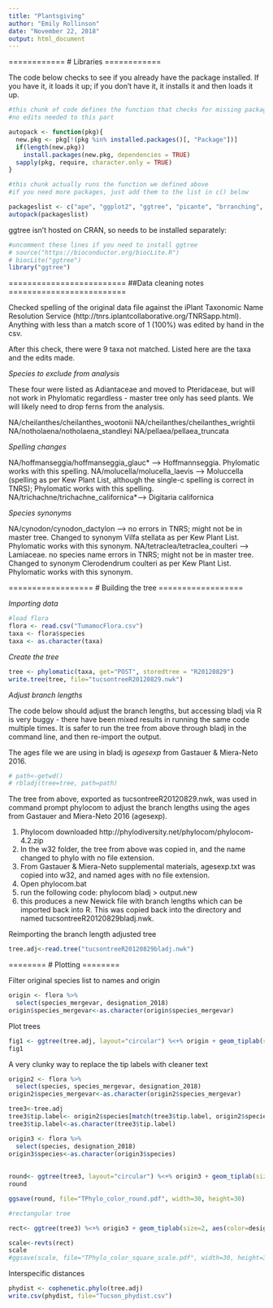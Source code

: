 ```yaml
---
title: "Plantsgiving"
author: "Emily Rollinson"
date: "November 22, 2018"
output: html_document
---
```


============
# Libraries
============

The code below checks to see if you already have the package installed. If you have it, it loads it up; if you don't have it, it installs it and then loads it up. 

```r

#this chunk of code defines the function that checks for missing packages, installs them, and then loads everything
#no edits needed to this part

autopack <- function(pkg){
  new.pkg <- pkg[!(pkg %in% installed.packages()[, "Package"])]
  if(length(new.pkg))
    install.packages(new.pkg, dependencies = TRUE)
  sapply(pkg, require, character.only = TRUE)
}

#this chunk actually runs the function we defined above
#if you need more packages, just add them to the list in c() below

packageslist <- c("ape", "ggplot2", "ggtree", "picante", "brranching", "tidyverse")
autopack(packageslist)

```

ggtree isn't hosted on CRAN, so needs to be installed separately:

```r
#uncomment these lines if you need to install ggtree
# source("https://bioconductor.org/biocLite.R")
# biocLite("ggtree")
library("ggtree")
```

=========================
##Data cleaning notes
=========================

Checked spelling of the original data file against the iPlant Taxonomic Name Resolution Service (http://tnrs.iplantcollaborative.org/TNRSapp.html). Anything with less than a match score of 1 (100%) was edited by hand in the csv.

After this check, there were 9 taxa not matched. Listed here are the taxa and the edits made.

*Species to exclude from analysis*

These four were listed as Adiantaceae and moved to Pteridaceae, but will not work in Phylomatic regardless - master tree only has seed plants. We will likely need to drop ferns from the analysis.

NA/cheilanthes/cheilanthes_wootonii
NA/cheilanthes/cheilanthes_wrightii
NA/notholaena/notholaena_standleyi
NA/pellaea/pellaea_truncata

*Spelling changes*

NA/hoffmanseggia/hoffmanseggia_glauc* --> Hoffmannseggia. Phylomatic works with this spelling. 
NA/molucella/molucella_laevis --> Moluccella (spelling as per Kew Plant List, although the single-c spelling is correct in TNRS); Phylomatic works with this spelling.
NA/trichachne/trichachne_californica*--> Digitaria californica

*Species synonyms*

NA/cynodon/cynodon_dactylon --> no errors in TNRS; might not be in master tree. Changed to synonym Vilfa stellata as per Kew Plant List. Phylomatic works with this synonym. 
NA/tetraclea/tetraclea_coulteri --> Lamiaceae. no species name errors in TNRS; might not be in master tree. Changed to synonym Clerodendrum coulteri as per Kew Plant List. Phylomatic works with this synonym. 

==================
# Building the tree
==================

*Importing data*

```r
#load flora
flora <- read.csv("TumamocFlora.csv")
taxa <- flora$species
taxa <- as.character(taxa)
```

*Create the tree*

```r
tree <- phylomatic(taxa, get="POST", storedtree = "R20120829")
write.tree(tree, file="tucsontreeR20120829.nwk")
```

*Adjust branch lengths*

The code below should adjust the branch lengths, but accessing bladj via R is very buggy - there have been mixed results in running the same code multiple times. It is safer to run the tree from above through bladj in the command line, and then re-import the output. 

The ages file we are using in bladj is *agesexp* from Gastauer & Miera-Neto 2016.

```r
# path<-getwd()
# rbladj(tree=tree, path=path)
```

The tree from above, exported as tucsontreeR20120829.nwk, was used in command prompt phylocom to adjust the branch lengths using the ages from Gastauer and Miera-Neto 2016 (agesexp).

1) Phylocom downloaded  http://phylodiversity.net/phylocom/phylocom-4.2.zip
2) In the w32 folder, the tree from above was copied in, and the name changed to phylo with no file extension.
3) From Gastauer & Miera-Neto supplemental materials, agesexp.txt was copied into w32, and named ages with no file extension.
4) Open phylocom.bat
5) run the following code: phylocom bladj > output.new
6) this produces a new Newick file with branch lengths which can be imported back into R. This was copied back into the directory and named tucsontreeR20120829bladj.nwk.

Reimporting the branch length adjusted tree

```r
tree.adj<-read.tree("tucsontreeR20120829bladj.nwk")
```

========
# Plotting
========

Filter original species list to names and origin

```r
origin <- flora %>%
  select(species_mergevar, designation_2018)
origin$species_mergevar<-as.character(origin$species_mergevar)
```
  
Plot trees

```r
fig1 <- ggtree(tree.adj, layout="circular") %<+% origin + geom_tiplab(size=3, aes(angle=angle, color=designation_2018)) + theme(legend.position="right")
fig1
```


A very clunky way to replace the tip labels with cleaner text

```r
origin2 <- flora %>%
  select(species, species_mergevar, designation_2018)
origin2$species_mergevar<-as.character(origin2$species_mergevar)

tree3<-tree.adj
tree3$tip.label<- origin2$species[match(tree3$tip.label, origin2$species_mergevar)]
tree3$tip.label<-as.character(tree3$tip.label)

origin3 <- flora %>%
  select(species, designation_2018)
origin3$species<-as.character(origin3$species)
                              
                              
round<- ggtree(tree3, layout="circular") %<+% origin3 + geom_tiplab(size=3, aes(angle=angle, color=designation_2018)) + theme(legend.position="right")
round

ggsave(round, file="TPhylo_color_round.pdf", width=30, height=30)

#rectangular tree

rect<- ggtree(tree3) %<+% origin3 + geom_tiplab(size=2, aes(color=designation_2018)) + theme(legend.position="right") +ggplot2::xlim(-500,350) + theme_tree2() + theme(legend.position="right")

scale<-revts(rect)
scale
#ggsave(scale, file="TPhylo_color_square_scale.pdf", width=30, height=30)

```

Interspecific distances
```r
phydist <- cophenetic.phylo(tree.adj)
write.csv(phydist, file="Tucson_phydist.csv")
```